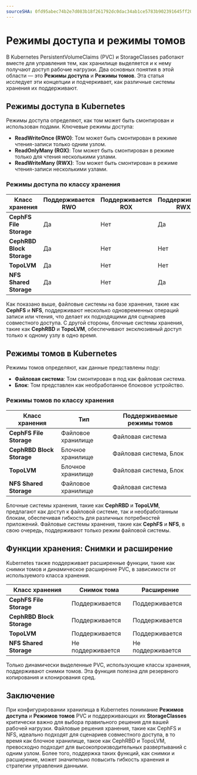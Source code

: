 ```yaml
---
sourceSHA: 0fd95abec74b2e7d083b18f261792dc0dac34ab1ce5783b902391645ff20a738
---
```


# Режимы доступа и режимы томов

В Kubernetes PersistentVolumeClaims (PVC) и StorageClasses работают вместе для управления тем, как хранилище выделяется и к нему получают доступ рабочие нагрузки. Два основных понятия в этой области — это **Режимы доступа** и **Режимы томов**. Эта статья исследует эти концепции и подчеркивает, как различные системы хранения их поддерживают.

## Режимы доступа в Kubernetes

Режимы доступа определяют, как том может быть смонтирован и использован подами. Ключевые режимы доступа:

- **ReadWriteOnce (RWO)**: Том может быть смонтирован в режиме чтения-записи только одним узлом.
- **ReadOnlyMany (ROX)**: Том может быть смонтирован в режиме только для чтения несколькими узлами.
- **ReadWriteMany (RWX)**: Том может быть смонтирован в режиме чтения-записи несколькими узлами.

### Режимы доступа по классу хранения

| Класс хранения            | Поддерживается RWO | Поддерживается ROX | Поддерживается RWX |
| ------------------------- | ------------------- | ------------------- | ------------------- |
| **CephFS File Storage**   | Да                  | Нет                 | Да                  |
| **CephRBD Block Storage** | Да                  | Нет                 | Нет                 |
| **TopoLVM**               | Да                  | Нет                 | Нет                 |
| **NFS Shared Storage**    | Да                  | Нет                 | Да                  |

Как показано выше, файловые системы на базе хранения, такие как **CephFS** и **NFS**, поддерживают несколько одновременных операций записи или чтения, что делает их подходящими для сценариев совместного доступа. С другой стороны, блочные системы хранения, такие как **CephRBD** и **TopoLVM**, обеспечивают эксклюзивный доступ только к одному узлу в одно время.

## Режимы томов в Kubernetes

Режимы томов определяют, как данные представлены поду:

- **Файловая система**: Том смонтирован в под как файловая система.
- **Блок**: Том представлен как необработанное блоковое устройство.

### Режимы томов по классу хранения

| Класс хранения            | Тип               | Поддерживаемые режимы томов |
| ------------------------- | ----------------- | ---------------------------- |
| **CephFS File Storage**   | Файловое хранилище| Файловая система             |
| **CephRBD Block Storage** | Блочное хранилище | Файловая система, Блок      |
| **TopoLVM**               | Блочное хранилище | Файловая система, Блок      |
| **NFS Shared Storage**    | Файловое хранилище| Файловая система             |

Блочные системы хранения, такие как **CephRBD** и **TopoLVM**, предлагают как доступ к файловой системе, так и необработанным блокам, обеспечивая гибкость для различных потребностей приложений. Файловые системы хранения, такие как **CephFS** и **NFS**, в свою очередь, поддерживают только режим файловой системы.

## Функции хранения: Снимки и расширение

Kubernetes также поддерживает расширенные функции, такие как снимки томов и динамическое расширение PVC, в зависимости от используемого класса хранения.

| Класс хранения            | Снимок тома      | Расширение       |
| ------------------------- | ----------------- | ---------------- |
| **CephFS File Storage**   | Поддерживается    | Поддерживается   |
| **CephRBD Block Storage** | Поддерживается    | Поддерживается   |
| **TopoLVM**               | Поддерживается    | Поддерживается   |
| **NFS Shared Storage**    | Не поддерживается | Не поддерживается |

Только динамически выделенные PVC, использующие классы хранения, поддерживают снимки томов. Эта функция полезна для резервного копирования и клонирования сред.

## Заключение

При конфигурировании хранилища в Kubernetes понимание **Режимов доступа** и **Режимов томов** PVC и поддерживающих их **StorageClasses** критически важно для выбора правильного решения для вашей рабочей нагрузки. Файловые решения хранения, такие как CephFS и NFS, идеально подходят для сценариев совместного доступа, в то время как блочное хранилище, такое как CephRBD и TopoLVM, превосходно подходит для высокопроизводительных развертываний с одним узлом. Более того, поддержка таких функций, как снимки и расширение, может значительно повысить гибкость хранения и стратегии управления данными.
